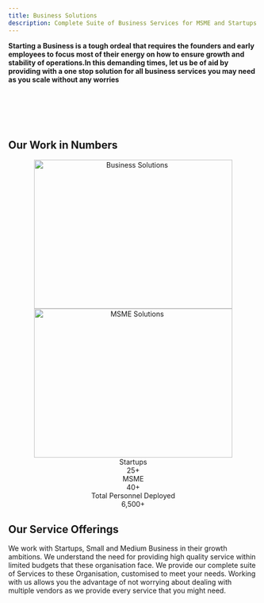 ```yaml
---
title: Business Solutions
description: Complete Suite of Business Services for MSME and Startups
---
```



<Who/>


**Starting a Business is a tough ordeal that requires the founders and early employees to focus most of their energy on how to ensure growth and stability of operations.In this demanding times, let us be of aid by providing with a one stop solution for all business services you may need as you scale without any worries**

<br></br>
<br></br>
## Our Work in Numbers
<center>
       <div className="lg:grid lg:grid-cols-2 md:grid md:grid-cols-2  sm:grid sm:grid-cols-2  mx-auto">

<Image src="/start.png" width='400' height='300' alt="Business Solutions"/>




<Image src="/msme.png" width='400' height='300' alt="MSME Solutions"/>


</div>
</center>

<center>
<div className="stats stats-vertical lg:stats-horizontal shadow">
  
  <div className="stat">
    <div className="stat-title">Startups</div>
    <div className="stat-value">25+</div>
  </div>
  <div className="stat">
    <div className="stat-title">MSME</div>
    <div className="stat-value">40+</div>
  </div>
  <div className="stat">
    <div className="stat-title">Total Personnel Deployed</div>
    <div className="stat-value">6,500+</div>
  </div>

</div>
</center>

## Our Service Offerings 


We work with Startups, Small and Medium Business in their growth ambitions. 
We understand the need for providing high quality service within limited budgets that these organisation face. 
We provide our complete suite of Services to these Organisation, customised to meet your needs. Working with us allows you the advantage of not worrying about dealing with multiple vendors as we provide every service that you might need.

<br></br>
<Startup/>



